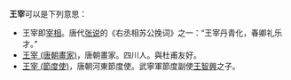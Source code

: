 '''王宰'''可以是下列意思：
* 王宰即[[宰相|宰相]]。唐代[[张说|张说]]的《右丞相苏公挽词》之一：“王宰丹青化，春卿礼乐才。” 
* [[王宰_(唐朝畫家)|王宰 (唐朝畫家)]]，唐朝畫家。四川人。與杜甫友好。
* [[王宰_(節度使)|王宰 (節度使)]]，唐朝河東節度使。武寧軍節度副使[[王智興|王智興]]之子。
{{disambig|Cat=二字中國相關消歧義}}